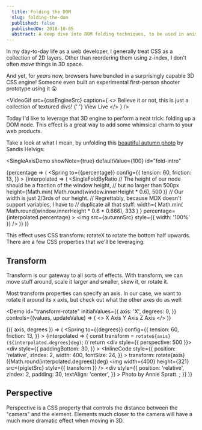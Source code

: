 ```yaml
---
  title: Folding the DOM
  slug: folding-the-dom
  published: false
  publishedOn: 2018-10-05
  abstract: A deep dive into DOM folding techniques, to be used in animations and interactions.
---
```




In my day-to-day life as a web developer, I generally treat CSS as a collection of 2D layers. Other than reordering them using z-index, I don't often _move_ things in 3D space.

And yet, for _years_ now, browsers have bundled in a surprisingly capable 3D CSS engine! Someone even built an experimental first-person shooter prototype using it 😮

<VideoGif
  src={cssEngineSrc}
  caption={
    <>
      Believe it or not, this is just a collection of textured divs!
      {' '}
      <TextLink href="https://keithclark.co.uk/labs/css-fps/">
        View Live
      </TextLink>
    </>
  }
/>

Today I'd like to leverage that 3D engine to perform a neat trick: folding up a DOM node. This effect is a great way to add some whimsical charm to your web products.

Take a look at what I mean, by unfolding this [beautiful autumn photo](https://unsplash.com/photos/vrY49w_-Bmc) by Sandis Helvigs:

<SingleAxisDemo
  showNote={true}
  defaultValue={100}
  id="fold-intro"
>
  {percentage => (
    <Spring
      to={{percentage}}
      config={{
        tension: 60,
        friction: 13,
      }}
    >
      {interpolated => (
        <SingleFoldByRatio
          // The height of our node should be a fraction of the window height,
          // but no larger than 500px
          height={Math.min(
            Math.round(window.innerHeight * 0.6),
            500
          )}
          // Our width is just 2/3rds of our height.
          // Regrettably, because MDX doesn't support variables, I have to
          // duplicate all that stuff:
          width={
            Math.min(
              Math.round(window.innerHeight * 0.6 * 0.666),
              333
            )
          }
          percentage={interpolated.percentage}
        >
          <img src={autumnSrc} style={{ width: '100%' }} />
        </SingleFoldByRatio>
      )}
    </Spring>
  )}
</SingleAxisDemo>

This effect uses CSS transform: rotateX to rotate the bottom half upwards. There are a few CSS properties that we'll be leveraging:

## Transform

Transform is our gateway to all sorts of effects. With transform, we can move stuff around, scale it larger and smaller, skew it, or rotate it.

Most transform properties can specify an axis. In our case, we want to rotate
it around its x axis, but check out what the other axes do as well:

<Demo
  id="transform-rotate"
  initialValues={{
    axis: 'X',
    degrees: 0,
  }}
  controls={(values, updateValue) => (
    <>
      <MultipleChoiceControl
        id="axis"
        label="Axis"
        value={values.axis}
        updateValue={updateValue}
      >
        <Choice id="X">X Axis</Choice>
        <Choice id="Y">Y Axis</Choice>
        <Choice id="Z">Z Axis</Choice>
      </MultipleChoiceControl>
      <SliderControl
        id="degrees"
        label="Degrees"
        min={0}
        max={360}
        value={values.degrees}
        updateValue={updateValue}
      />
    </>
  )}
>
  {({ axis, degrees }) => (
    <Spring
      to={{degrees}}
      config={{
        tension: 60,
        friction: 13,
      }}
    >
      {interpolated => {
        const transform = `rotate${axis}(${interpolated.degrees}deg)`;
        //
        return <div style={{ perspective: 500 }}>
          <div
            style={{
              paddingBottom: 30,
            }}
          >
            <InlineCode
              style={{
                position: 'relative',
                zIndex: 2,
                width: 400,
                fontSize: 24,
              }}
            >
              transform: rotate{axis}({Math.round(interpolated.degrees)}deg)
            </InlineCode>
          </div>
          <img
            width={400}
            height={321}
            src={pigletSrc}
            style={{ transform }}
          />
          <div
            style={{
              position: 'relative',
              zIndex: 2,
              padding: 30,
              textAlign: 'center',
            }}
          >
            Photo by <TextLink href="https://unsplash.com/photos/mlOPryU1p_U">Annie Spratt</TextLink>.
          </div>
        </div>;
      }}
    </Spring>
  )}
</Demo>

## Perspective

Perspective is a CSS property that controls the distance between the "camera" and the element. Elements much closer to the camera will have a much more dramatic effect when moving in 3D.
